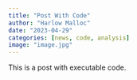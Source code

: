 ```yaml
---
title: "Post With Code"
author: "Harlow Malloc"
date: "2023-04-29"
categories: [news, code, analysis]
image: "image.jpg"
---
```


This is a post with executable code.
